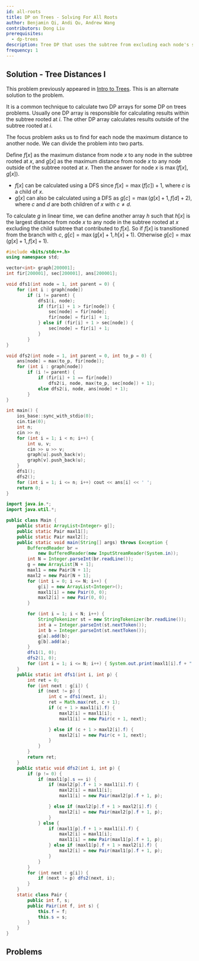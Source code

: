 ```yaml
---
id: all-roots
title: DP on Trees - Solving For All Roots
author: Benjamin Qi, Andi Qu, Andrew Wang
contributors: Dong Liu
prerequisites:
  - dp-trees
description: Tree DP that uses the subtree from excluding each node's subtree.
frequency: 1
---
```


<FocusProblem problem="ex" />

## Solution - Tree Distances I

<Resources>
	<Resource source="CPH" title="14.3 - All Longest Paths" />
</Resources>

<Info title="Note">

This problem previously appeared in
[Intro to Trees](/silver/intro-tree/#problem-cses-1132). This is an
alternate solution to the problem.

</Info>

It is a common technique to calculate two DP arrays for some DP on trees problems. Usually one DP array is responsible for calculating results within the subtree rooted at $i$. The other DP array calculates results outside of the subtree rooted at $i$. 

The focus problem asks us to find for each node the maximum distance to another node. We can divide the problem into two parts. 

Define $f[x]$ as the maximum distance from node $x$ to any node in the subtree rooted at $x$, and $g[x]$ as the maximum distance from node $x$ to any node outside of the subtree rooted at $x$. Then the answer for node $x$ is $\max(f[x],g[x])$.

 - $f[x]$ can be calculated using a DFS since $f[x]=\max(f[c])+1$, where $c$ is a child of $x$.
 - $g[x]$ can also be calculated using a DFS as $g[c]=\max(g[x]+1, f[d]+2)$, where $c$ and $d$ are both children of $x$ with $c \neq d$.

To calculate $g$ in linear time, we can define another array $h$ such that $h[x]$ is the largest distance from node $x$ to any node in the subtree rooted at $x$ excluding the child subtree that contributed to $f[x]$. So if $f[x]$ is transitioned from the branch with $c$, $g[c]=\max(g[x]+1,h[x]+1)$. Otherwise $g[c]=\max(g[x]+1,f[x]+1)$.

<LanguageSection>

<CPPSection>

```cpp
#include <bits/stdc++.h>
using namespace std;

vector<int> graph[200001];
int fir[200001], sec[200001], ans[200001];

void dfs1(int node = 1, int parent = 0) {
	for (int i : graph[node])
		if (i != parent) {
			dfs1(i, node);
			if (fir[i] + 1 > fir[node]) {
				sec[node] = fir[node];
				fir[node] = fir[i] + 1;
			} else if (fir[i] + 1 > sec[node]) {
				sec[node] = fir[i] + 1;
			}
		}
}

void dfs2(int node = 1, int parent = 0, int to_p = 0) {
	ans[node] = max(to_p, fir[node]);
	for (int i : graph[node])
		if (i != parent) {
			if (fir[i] + 1 == fir[node])
				dfs2(i, node, max(to_p, sec[node]) + 1);
			else dfs2(i, node, ans[node] + 1);
		}
}

int main() {
	ios_base::sync_with_stdio(0);
	cin.tie(0);
	int n;
	cin >> n;
	for (int i = 1; i < n; i++) {
		int u, v;
		cin >> u >> v;
		graph[u].push_back(v);
		graph[v].push_back(u);
	}
	dfs1();
	dfs2();
	for (int i = 1; i <= n; i++) cout << ans[i] << ' ';
	return 0;
}
```
</CPPSection>

<JavaSection>

```java
import java.io.*;
import java.util.*;

public class Main {
	public static ArrayList<Integer> g[];
	public static Pair maxl1[];
	public static Pair maxl2[];
	public static void main(String[] args) throws Exception {
		BufferedReader br =
		    new BufferedReader(new InputStreamReader(System.in));
		int N = Integer.parseInt(br.readLine());
		g = new ArrayList[N + 1];
		maxl1 = new Pair[N + 1];
		maxl2 = new Pair[N + 1];
		for (int i = 0; i <= N; i++) {
			g[i] = new ArrayList<Integer>();
			maxl1[i] = new Pair(0, 0);
			maxl2[i] = new Pair(0, 0);
		}

		for (int i = 1; i < N; i++) {
			StringTokenizer st = new StringTokenizer(br.readLine());
			int a = Integer.parseInt(st.nextToken());
			int b = Integer.parseInt(st.nextToken());
			g[a].add(b);
			g[b].add(a);
		}
		dfs1(1, 0);
		dfs2(1, 0);
		for (int i = 1; i <= N; i++) { System.out.print(maxl1[i].f + " "); }
	}
	public static int dfs1(int i, int p) {
		int ret = 0;
		for (int next : g[i]) {
			if (next != p) {
				int c = dfs1(next, i);
				ret = Math.max(ret, c + 1);
				if (c + 1 > maxl1[i].f) {
					maxl2[i] = maxl1[i];
					maxl1[i] = new Pair(c + 1, next);

				} else if (c + 1 > maxl2[i].f) {
					maxl2[i] = new Pair(c + 1, next);
				}
			}
		}
		return ret;
	}
	public static void dfs2(int i, int p) {
		if (p != 0) {
			if (maxl1[p].s == i) {
				if (maxl2[p].f + 1 > maxl1[i].f) {
					maxl2[i] = maxl1[i];
					maxl1[i] = new Pair(maxl2[p].f + 1, p);

				} else if (maxl2[p].f + 1 > maxl2[i].f) {
					maxl2[i] = new Pair(maxl2[p].f + 1, p);
				}
			} else {
				if (maxl1[p].f + 1 > maxl1[i].f) {
					maxl2[i] = maxl1[i];
					maxl1[i] = new Pair(maxl1[p].f + 1, p);
				} else if (maxl1[p].f + 1 > maxl2[i].f) {
					maxl2[i] = new Pair(maxl1[p].f + 1, p);
				}
			}
		}
		for (int next : g[i]) {
			if (next != p) dfs2(next, i);
		}
	}
	static class Pair {
		public int f, s;
		public Pair(int f, int s) {
			this.f = f;
			this.s = s;
		}
	}
}
```

</JavaSection>

</LanguageSection>

## Problems

<Problems problems="roots" />
